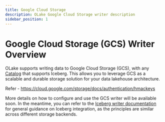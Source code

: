 ```yaml
---
title: Google Cloud Storage
description: OLake Google Cloud Storage writer description
sidebar_position: 1
---
```


# Google Cloud Storage (GCS) Writer Overview

OLake supports writing data to Google Cloud Storage (GCS), with any [Catalog](./catalog/overview) that supports Iceberg. This allows you to leverage GCS as a scalable and durable storage solution for your data lakehouse architecture.

Refer - https://cloud.google.com/storage/docs/authentication/hmackeys

More details on how to configure and use the GCS writer will be available soon. In the meantime, you can refer to the [Iceberg writer documentation](../iceberg/overview) for general guidance on Iceberg integration, as the principles are similar across different storage backends.


